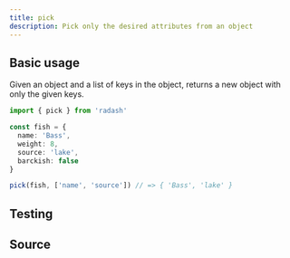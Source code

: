 ```yaml
---
title: pick
description: Pick only the desired attributes from an object
---
```



## Basic usage

Given an object and a list of keys in the object, returns a new object with only the given keys.

```ts
import { pick } from 'radash'

const fish = {
  name: 'Bass',
  weight: 8,
  source: 'lake',
  barckish: false
}

pick(fish, ['name', 'source']) // => { 'Bass', 'lake' }
```

## Testing

<TestingLinkAndPreview module="object" func="pick" />

## Source

<SourceLinkAndPreview module="object" func="pick" />
